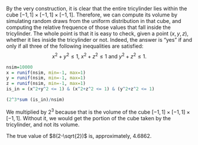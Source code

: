 By the very construction, it is clear that the entire tricylinder lies
within the cube $[-1,1]\times [-1,1] \times[-1,1]$. Therefore, we can
compute its volume by simulating random draws from the uniform
distribution in that cube, and computing the relative frequence of
those values that fall inside the tricylinder. The whole point is
that it is easy to check, given a point $(x,y,z)$,  whether it lies
inside the tricylinder or not. Indeed, the answer is "yes" if and
only if all three of the following inequalities are satisfied: $$
x^2+y^2 \le 1,\  x^2+z^2\leq 1 \text{ and } y^2+z^2\leq 1.$$

```r
nsim=10000 
x = runif(nsim, min=-1, max=1) 
y = runif(nsim, min=-1, max=1) 
z = runif(nsim, min=-1, max=1) 
is_in = (x^2+y^2 <= 1) & (x^2+z^2 <= 1) & (y^2+z^2 <= 1)

(2^3*sum (is_in)/nsim)
```

We multiplied by $2^3$ because that is the volume of the cube
$[-1,1]\times [-1,1] \times [-1,1]$. Without it, we would get the
portion of the cube taken by the tricylinder, and not its volume. 

The true value of $8(2-\sqrt{2})$ is, approximately, $4.6862$.
